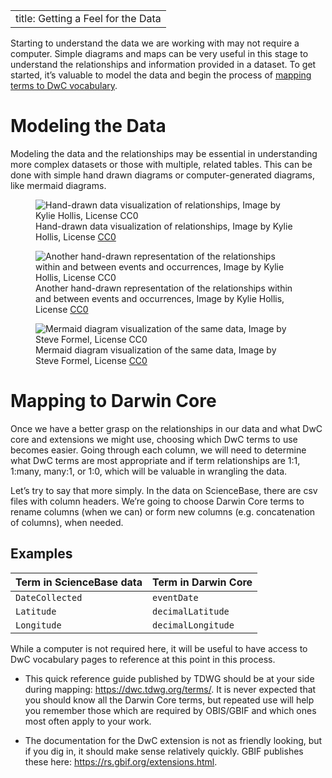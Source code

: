 
---
title: Getting a Feel for the Data
---

Starting to understand the data we are working with may not require a computer. Simple diagrams and maps can be very useful in this stage to understand the relationships and information provided in a dataset. To get started, it's valuable to model the data and begin the process of [mapping terms to DwC vocabulary](https://dwc.tdwg.org/terms/).

# Modeling the Data

Modeling the data and the relationships may be essential in understanding more complex datasets or those with multiple, related tables. This can be done with simple hand drawn diagrams or computer-generated diagrams, like mermaid diagrams.

![Hand-drawn data visualization of relationships, Image by Kylie Hollis, License [CC0](https://creativecommons.org/publicdomain/zero/1.0/)](images/data_visualization.png){fig-alt="Schematic showing the relationships of different variables across three tables"}

![Another hand-drawn representation of the relationships within and between events and occurrences, Image by Kylie Hollis, License [CC0](https://creativecommons.org/publicdomain/zero/1.0/)](images/relationship_diagram.png){fig-alt="A hand-drawn diagram showing how the events and samples are nested within each other"}

![Mermaid diagram visualization of the same data, Image by Steve Formel, License [ CC0](https://creativecommons.org/publicdomain/zero/1.0/)](images/Mermaid_diagram.png){fig-alt="A computer-generated mermaid diagram showing the same relationships between variables in different tables"}

# Mapping to Darwin Core

Once we have a better grasp on the relationships in our data and what DwC core and extensions we might use, choosing which DwC terms to use becomes easier. Going through each column, we will need to determine what DwC terms are most appropriate and if term relationships are 1:1, 1:many, many:1, or 1:0, which will be valuable in wrangling the data.

Let's try to say that more simply. In the data on ScienceBase, there are csv files with column headers. We're going to choose Darwin Core terms to rename columns (when we can) or form new columns (e.g. concatenation of columns), when needed.

::: {.callout-tip}
## Examples

|Term in ScienceBase data| Term in Darwin Core |
| --- | --- |
|`DateCollected`| `eventDate` |
| `Latitude` | `decimalLatitude` |
| `Longitude` | `decimalLongitude` |
:::

While a computer is not required here, it will be useful to have access to DwC vocabulary pages to reference at this point in this process. 

- This quick reference guide published by TDWG should be at your side during mapping: <https://dwc.tdwg.org/terms/>. It is never expected that you should know all the Darwin Core terms, but repeated use will help you remember those which are required by OBIS/GBIF and which ones most often apply to your work.

- The documentation for the DwC extension is not as friendly looking, but if you dig in, it should make sense relatively quickly.  GBIF publishes these here: <https://rs.gbif.org/extensions.html>.

